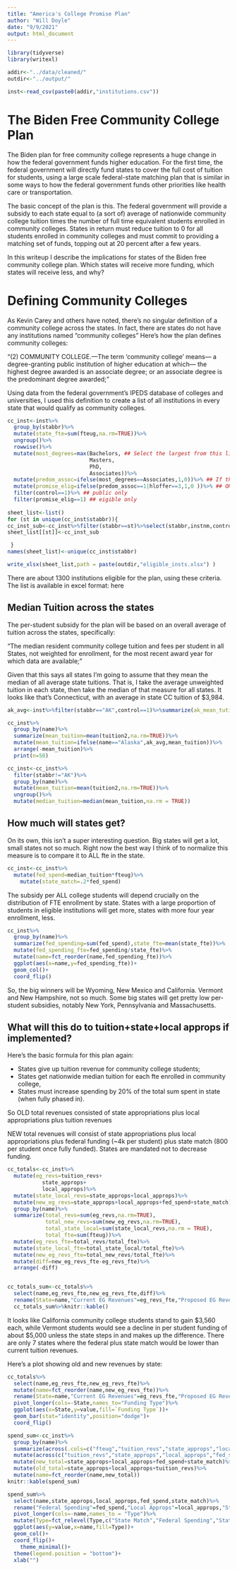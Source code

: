 ```yaml
---
title: "America's College Promise Plan"
author: "Will Doyle"
date: "9/9/2021"
output: html_document
---
```


```r
library(tidyverse)
library(writexl)
```

```r
addir<-"../data/cleaned/"
outdir<-"../output/"
```


```r
inst<-read_csv(paste0(addir,"institutions.csv"))
```

# The Biden Free Community College Plan

The Biden plan for free community college represents a huge change in how the federal government funds higher education. For the first time, the federal government will directly fund states to cover the full cost of tuition for students, using a large scale federal-state matching plan that is similar in some ways to how the federal government funds other priorities like health care or transportation. 

The basic concept of the plan is this. The federal government will provide a subsidy to each state equal to 
(a sort of) average of nationwide community college tuition times the number of full time equivalent students enrolled in community colleges. States in return must reduce tuition to 0 for all students enrolled in community colleges and must commit to providing a matching set of funds, topping out at 20 percent after a few years. 

In this writeup I describe the implications for states of the Biden free community college plan. Which states will receive more funding, which states will receive less, and why?

# Defining Community Colleges

As Kevin Carey and others have noted, there's no singular definition of a community college across the states. In fact, there are states do not have any institutions named "community colleges" Here's how the plan defines community colleges:

"(2) COMMUNITY COLLEGE.—The term ‘community college’ means—
 a degree-granting public institution of
 higher education at which—
 the highest degree awarded is an
 associate degree; or
an associate degree is the predominant degree awarded; "

Using data from the federal government's IPEDS database of colleges and universities, I used this definition to create a list of all institutions in every state that would qualify as community colleges. 

```r
cc_inst<-inst%>%
  group_by(stabbr)%>%
  mutate(state_fte=sum(fteug,na.rm=TRUE))%>%
  ungroup()%>%
  rowwise()%>%
  mutate(most_degrees=max(Bachelors, ## Select the largest from this list
                          Masters, 
                          PhD,
                          Associates))%>%
  mutate(predom_assoc=ifelse(most_degrees==Associates,1,0))%>% ## If the larges is associates then the inst is predom associ
  mutate(promise_elig=ifelse(predom_assoc==1|hloffer==3,1,0 ))%>% ## OR highest offer is associates
  filter(control==1)%>% ## public only
  filter(promise_elig==1) ## eigible only
  
sheet_list<-list()
for (st in unique(cc_inst$stabbr)){
cc_inst_sub<-cc_inst%>%filter(stabbr==st)%>%select(stabbr,instnm,control,sector,carnegie)
sheet_list[[st]]<-cc_inst_sub

 }
names(sheet_list)<-unique(cc_inst$stabbr) 

write_xlsx(sheet_list,path = paste(outdir,"eligible_insts.xlsx") )      
```

There are about 1300  institutions eligible for the plan, using these criteria. The list is available in excel format: here

## Median Tuition across the states

The per-student subsidy for the plan will be based on an overall average of tuition across the states, specifically:

"The median resident community college tuition and fees per student in all States, not weighted for enrollment, for the most recent award year for which data are available; "

Given that this says all states I'm going to assume that they mean the median of all average state tuitions. That is, I take the average unweighted tuition in each state, then take the median of that measure for all states.  It looks like that's Connecticut, with an average in state CC tuition of \$3,984. 
```r
ak_avg<-inst%>%filter(stabbr=="AK",control==1)%>%summarize(ak_mean_tution=mean(tuition2,na.rm=TRUE))%>%as_vector()

cc_inst%>%
  group_by(name)%>%
  summarize(mean_tuition=mean(tuition2,na.rm=TRUE))%>%
  mutate(mean_tuition=ifelse(name=="Alaska",ak_avg,mean_tuition))%>%
  arrange(-mean_tuition)%>%
  print(n=50)
```

```r
cc_inst<-cc_inst%>%
  filter(stabbr!="AK")%>%
  group_by(name)%>%
  mutate(mean_tuition=mean(tuition2,na.rm=TRUE))%>%
  ungroup()%>%
  mutate(median_tuition=median(mean_tuition,na.rm = TRUE))
```

## How much will states get? 

On its own, this isn't a super interesting question. Big states will get a lot, small states not so much. Right now the best way I think of to normalize this measure is to compare it to ALL fte in the state. 

```r
cc_inst<-cc_inst%>%
  mutate(fed_spend=median_tuition*fteug)%>%
    mutate(state_match=.2*fed_spend)

```

The subsidy per ALL college students will depend crucially on the distribution of FTE enrollment by state. States with a large proportion of students in eligible institutions will get more, states with more four year enrollment, less. 

```r
cc_inst%>%
  group_by(name)%>%
  summarize(fed_spending=sum(fed_spend),state_fte=mean(state_fte))%>%
  mutate(fed_spending_fte=fed_spending/state_fte)%>%
  mutate(name=fct_reorder(name,fed_spending_fte))%>%
  ggplot(aes(x=name,y=fed_spending_fte))+
  geom_col()+
  coord_flip()
```

So, the big winners will be Wyoming, New Mexico and California. Vermont and New Hampshire, not so much. Some big states will get pretty low per-student subsidies, notably New York, Pennsylvania and Massachusetts. 

## What will this do to tuition+state+local approps if implemented? 

Here's the basic formula for this plan again:

- States give up tuition revenue for community college students;
- States get nationwide median tuition for each fte enrolled in community college,
- States must increase spending by 20% of the total sum spent in state (when fully phased in). 

So OLD total revenues consisted of state appropriations plus local appropriations plus tuition revenues

NEW total revenues will consist of state appropriations plus local appropriations plus federal funding (~4k per student) plus state match (800 per student once fully funded). States are mandated not to decrease funding. 
```r
cc_totals<-cc_inst%>%
  mutate(eg_revs=tuition_revs+
           state_approps+
           local_approps)%>%
  mutate(state_local_revs=state_approps+local_approps)%>%
  mutate(new_eg_revs=state_approps+local_approps+fed_spend+state_match)%>%
  group_by(name)%>%
  summarize(total_revs=sum(eg_revs,na.rm=TRUE),
            total_new_revs=sum(new_eg_revs,na.rm=TRUE),
            total_state_local=sum(state_local_revs,na.rm = TRUE),
            total_fte=sum(fteug))%>%
  mutate(eg_revs_fte=total_revs/total_fte)%>%
  mutate(state_local_fte=total_state_local/total_fte)%>%
  mutate(new_eg_revs_fte=total_new_revs/total_fte)%>%
  mutate(diff=new_eg_revs_fte-eg_revs_fte)%>%
  arrange(-diff)


cc_totals_sum<-cc_totals%>%
  select(name,eg_revs_fte,new_eg_revs_fte,diff)%>%
  rename(State=name,"Current EG Revenues"=eg_revs_fte,"Proposed EG Revenues"=new_eg_revs_fte,Difference=diff)
  cc_totals_sum%>%knitr::kable()
```


It looks like California community college students stand to gain \$3,560 each, while Vermont students would see a decline in per student funding of about \$5,000 unless the state steps in and makes up the difference. There are only 7 states where the federal plus state match would be lower than current tuition revenues. 

Here's a plot showing old and new revenues by state:

```r
cc_totals%>%
  select(name,eg_revs_fte,new_eg_revs_fte)%>%
  mutate(name=fct_reorder(name,new_eg_revs_fte))%>%
  rename(State=name,"Current EG Revenues"=eg_revs_fte,"Proposed EG Revenues"=new_eg_revs_fte)%>%
  pivot_longer(cols=-State,names_to="Funding Type")%>%
  ggplot(aes(x=State,y=value,fill=`Funding Type`))+
  geom_bar(stat="identity",position="dodge")+
  coord_flip()
```


```r
spend_sum<-cc_inst%>%
  group_by(name)%>%
  summarize(across(.cols=c("fteug","tuition_revs","state_approps","local_approps","fed_spend","state_match"),.fns=sum,na.rm=TRUE ))%>%
  mutate(across(c("tuition_revs","state_approps","local_approps","fed_spend","state_match"), .fns= ~.x/fteug  ))%>%
  mutate(new_total=state_approps+local_approps+fed_spend+state_match)%>%
  mutate(old_total=state_approps+local_approps+tuition_revs)%>%
  mutate(name=fct_reorder(name,new_total))
knitr::kable(spend_sum)
```

```r
spend_sum%>%
  select(name,state_approps,local_approps,fed_spend,state_match)%>%
  rename("Federal Spending"=fed_spend,"Local Approps"=local_approps,"State Approps"=state_approps,"State Match"=state_match)%>%
  pivot_longer(cols=-name,names_to = "Type")%>%
  mutate(Type=fct_relevel(Type,c("State Match","Federal Spending","State Approps","Local Approps")))%>%
  ggplot(aes(y=value,x=name,fill=Type))+
  geom_col()+
  coord_flip()+
    theme_minimal()+
  theme(legend.position = "bottom")+
  xlab("")

```

